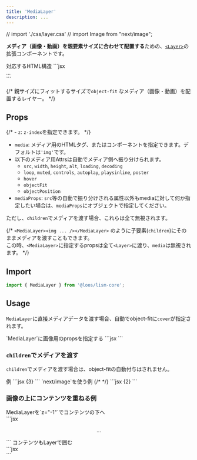 ```yaml
---
title: 'MediaLayer'
description: ...
---
```


// import './css/layer.css'
// import Image from "next/image";


**メディア（画像・動画）を親要素サイズに合わせて配置する**ための、[`<Layer>`](/docs/components/Layer)の拡張コンポーネントです。

<Preview>
	<PreviewTitle>対応するHTML構造</PreviewTitle>
	<PreviewCode>
	```jsx
	<div class="l--layer l--layer--media">...</div>
	```
	</PreviewCode>
</Preview>

{/* 親サイズにフィットするサイズで`object-fit` なメディア（画像・動画）を配置するレイヤー。 */}


## Props

{/* - `z`: `z-index`を指定できます。 */}
- `media`: メディア用のHTMLタグ、またはコンポーネントを指定できます。デフォルトは`'img'`です。
- 以下のメディア用Attrsは自動でメディア側へ振り分けられます。
	- `src`, `width`, `height`, `alt`, `loading`, `decoding`
	- `loop`, `muted`, `controls`, `autoplay`, `playsinline`, `poster`
	- `hover`
	- `objectFit`
	- `objectPosition`
- `mediaProps`: `src`等の自動で振り分けされる属性以外もmediaに対して何か指定したい場合は、`mediaProps`にオブジェクトで指定してください。

ただし、`children`でメディアを渡す場合、これらは全て無視されます。

{/* <Alert preset="info">
`<MediaLayer><img ... /></MediaLayer>` のように子要素(`children`)にそのままメディアを渡すこともできます。  
この時、`<MediaLayer>`に指定するpropsは全て`<Layer>`に渡り、`media`は無視されます。
</Alert> */}


## Import

```js
import { MediaLayer } from '@loos/lism-core';
```


## Usage

`MediaLayer`に直接メディアデータを渡す場合、自動でobject-fitに`cover`が指定されます。

<Preview>
	<PreviewTitle>
		`MediaLayer`に画像用のpropsを指定する
	</PreviewTitle>
	<PreviewArea resize p={20}>
		<Frame h="200px">
			<MediaLayer src="/img/demo-img.jpeg" alt="" width='960' height='640' />
		</Frame>
	</PreviewArea>
	<PreviewCode>
		```jsx
		<Frame h="200px">
			<MediaLayer src="/img/demo-img.jpeg" alt="" width='960' height='640' />
		</Frame>
		```
	</PreviewCode>
</Preview>


### `children`でメディアを渡す

`children`でメディアを渡す場合は、object-fitの自動付与はされません。

<Preview>
	<PreviewTitle>
		例
	</PreviewTitle>
	<PreviewArea resize p={20}>
		<Frame aspect="cinema" bgc="#fff" shadow='2'>
			<MediaLayer p={10}>
				<Media src="/img/demo-img.jpeg" alt="" width={960} height={640} objectFit="cover" />
			</MediaLayer>
		</Frame>
	</PreviewArea>
	<PreviewCode>
		```jsx {3}
		<Frame aspect="cinema" bgc="#fff" shadow='2'>
			<MediaLayer p={10}>
				<Media src="/img/demo-img.jpeg" alt="" width={960} height={640} objectFit="cover" />
			</MediaLayer>
		</Frame>
		```
	</PreviewCode>
</Preview>

<Preview>
	<PreviewTitle>
		`next/image`を使う例
	</PreviewTitle>
	<PreviewArea resize p={20}>
		<Frame aspect="cinema">
			{/* <MediaLayer media={Image} src="/img/demo-img.jpeg" alt="" width='960' height='640' /> */}
		</Frame>
	</PreviewArea>
	<PreviewCode>
		```jsx {2}
		<Frame aspect="cinema">
			<MediaLayer media={Image} src="/img/demo-img.jpeg" alt="" width='960' height='640' />
		</Frame>
		```
	</PreviewCode>
</Preview>


### 画像の上にコンテンツを重ねる例

<Preview>
	<PreviewTitle>
		MediaLayerを`z="-1"`でコンテンツの下へ
	</PreviewTitle>
	<PreviewArea resize p={20}>
		<Frame aspect="cinema">
			<MediaLayer z="-1" src="/img/demo-img.jpeg" alt="" width='960' height='640' />
			<FilterLayer z="-1" bgc="black:.4" />
			<Center size="cover" c="white" gap="20" p="box">
				<DammyText length="xs" />
			</Center>
		</Frame>
	</PreviewArea>
	<PreviewCode>
```jsx
<Frame aspect="cinema">
	<MediaLayer z="-1" src="/img/demo-img.jpeg" alt="" width='960' height='640' />
	<FilterLayer z="-1" bgc="black:.4" />
	<Center size="cover" c="white" gap="20" p="box">
		<p>...</p>
	</Center>
</Frame>
```
	</PreviewCode>
</Preview>



<Preview>
	<PreviewTitle>
		コンテンツもLayerで囲む
	</PreviewTitle>
	<PreviewArea resize p={20}>
		<Frame aspect="cinema">
			<MediaLayer src="/img/demo-img.jpeg" alt="" width='960' height='640' />
			<FilterLayer bgc="black:.4" />
			<Layer inset="0">
				<Center size="cover" c="white" gap="20" p="box">
					<DammyText length="l" />
				</Center>
			</Layer>
		</Frame>
	</PreviewArea>
	<PreviewCode>
		```jsx
		<Frame aspect="cinema">
			<MediaLayer src="/img/demo-img.jpeg" alt="" width='960' height='640' />
			<FilterLayer bgc="black:.4" />
			<Layer inset="0">
				<Center size="cover" c="white" gap="20" p="box">
					<DammyText length="l" />
				</Center>
			</Layer>
		</Frame>
		```
	</PreviewCode>
</Preview>

